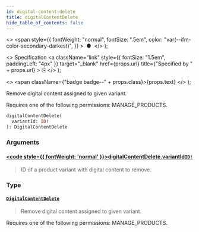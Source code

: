 ```yaml
---
id: digital-content-delete
title: digitalContentDelete
hide_table_of_contents: false
---
```


  <>
    <span
      style={{
        fontWeight: "normal",
        fontSize: ".5em",
        color: "var(--ifm-color-secondary-darkest)",
      }}
    >
      &nbsp;●&nbsp;
    </span>
  </>
);

  <>
    Specification
    <a
      className="link"
      style={{ fontSize: "1.5em", paddingLeft: "4px" }}
      target="\_blank"
      href={props.url}
      title={"Specified by " + props.url}
    >
      ⎘
    </a>
  </>
);

  <>
    <span className={"badge badge--" + props.class}>{props.text}</span>
  </>
);

Remove digital content assigned to given variant.

Requires one of the following permissions: MANAGE_PRODUCTS.

```graphql
digitalContentDelete(
  variantId: ID!
): DigitalContentDelete
```

### Arguments

#### [<code style={{ fontWeight: 'normal' }}>digitalContentDelete.<b>variantId</b></code>](#)<Bullet />[`ID!`](../../api-reference/miscellaneous/scalars/id) <Badge class="secondary" text="non-null"/> <Badge class="secondary" text="scalar"/> <Badge class="secondary" text="miscellaneous"/>

> ID of a product variant with digital content to remove.

### Type

#### [`DigitalContentDelete`](../../api-reference/products/objects/digital-content-delete) <Badge class="secondary" text="object"/> <Badge class="secondary" text="products"/>

> Remove digital content assigned to given variant.

Requires one of the following permissions: MANAGE_PRODUCTS.

>
